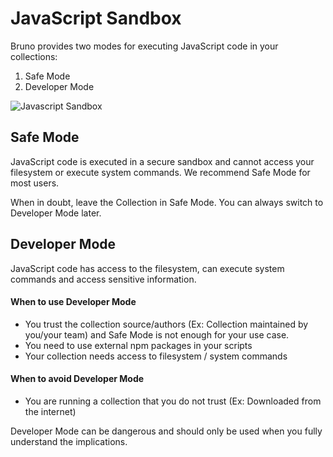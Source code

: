 
# JavaScript Sandbox

Bruno provides two modes for executing JavaScript code in your collections: 
1. Safe Mode
2. Developer Mode

![Javascript Sandbox](/screenshots/javascript-sandbox.webp)

## Safe Mode

JavaScript code is executed in a secure sandbox and cannot access your filesystem or execute system commands. We recommend Safe Mode for most users.

<Callout type="info">
  When in doubt, leave the Collection in Safe Mode. You can always switch to Developer Mode later.
</Callout>

## Developer Mode

JavaScript code has access to the filesystem, can execute system commands and access sensitive information.

#### When to use Developer Mode

- You trust the collection source/authors (Ex: Collection maintained by you/your team) and Safe Mode is not enough for your use case.
- You need to use external npm packages in your scripts
- Your collection needs access to filesystem / system commands

#### When to avoid Developer Mode

- You are running a collection that you do not trust (Ex: Downloaded from the internet)

<Callout type="warning">
  Developer Mode can be dangerous and should only be used when you fully understand the implications.
</Callout>
